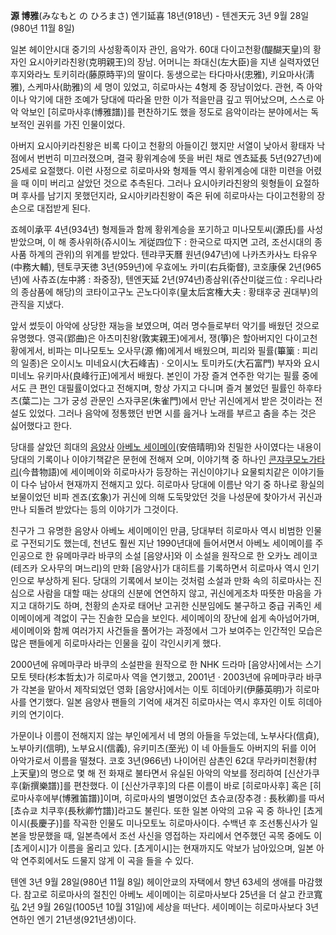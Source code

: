 '''源 博雅'''(みなもと の ひろまさ)
엔기延喜 18년(918년) - 텐겐天元 3년 9월 28일(980년 11월 8일)

일본 헤이안시대 중기의 사성황족이자 관인, 음악가. 60대 다이고천황(醍醐天皇)의 황자인 요시아키라친왕(克明親王)의 장남.
어머니는 좌대신(左大臣)을 지낸 실력자였던 후지와라노 토키히라(藤原時平)의 딸이다.
동생으로는 타다마사(忠雅), 키요마사(淸雅), 스케마사(助雅)의 세 명이 있었고, 히로마사는 4형제 중 장남이었다.
관현, 즉 아악이나 악기에 대한 조예가 당대에 따라올 만한 이가 적을만큼 깊고 뛰어났으며, 스스로 아악 악보인 [히로마사후(博雅譜)]를 편찬하기도 했을 정도로 음악이라는 분야에서는 독보적인 권위를 가진 인물이었다.

아버지 요시아키라친왕은 비록 다이고 천황의 아들이긴 했지만 서열이 낮아서 황태자 낙점에서 번번히 미끄러졌으며, 결국 황위계승에 뜻을 버린 채로 엔쵸延長 5년(927년)에 25세로 요절했다. 이런 사정으로 히로마사와 형제들 역시 황위계승에 대한 미련을 어렸을 때 이미 버리고 살았던 것으로 추측된다. 그러나 요시아키라친왕의 윗형들이 요절하며 후사를 남기지 못했던지라, 요시아키라친왕이 죽은 뒤에 히로마사는 다이고천황의 장손으로 대접받게 된다.

죠헤이承平 4년(934년) 형제들과 함께 황위계승을 포기하고 미나모토씨(源氏)를 사성받았으며, 이 해 종사위하(쥬시이노 게従四位下 : 한국으로 따지면 고려, 조선시대의 종사품 하계의 관위)의 위계를 받았다. 텐랴쿠天曆 원년(947년)에 나카츠카사노 타유우(中務大輔), 텐토쿠天徳 3년(959년)에 우효에노 카미(右兵衛督), 코호康保 2년(965년)에 사츄죠(左中將 : 좌중장), 텐엔天延 2년(974년)종삼위(쥬산미従三位 : 우리나라의 종삼품에 해당)의 코타이고구노 곤노다이후(皇太后宮権大夫 : 황태후궁 권대부)의 관직을 지냈다.

앞서 썼듯이 아악에 상당한 재능을 보였으며, 여러 명수들로부터 악기를 배웠던 것으로 유명했다.
영곡(郢曲)은 아츠미친왕(敦実親王)에게서, 쟁(箏)은 할아버지인 다이고천황에게서, 비파는 미나모토노 오사무(源 脩)에게서 배웠으며,
피리와 필률(篳篥 : 피리의 일종)은 오이시노 미네요시(大石峰吉) · 오이시노 토미카도(大石富門) 부자와 요시미네노 유키마사(良峰行正)에게서 배웠다. 본인이 가장 즐겨 연주한 악기는 필률 중에서도 큰 편인 대필률이었다고 전해지며, 항상 가지고 다니며 즐겨 불었던 필률인 하후타츠(葉二)는 그가 궁성 관문인 스자쿠몬(朱雀門)에서 만난 귀신에게서 받은 것이라는 전설도 있었다. 그러나 음악에 정통했던 반면 시를 읊거나 노래를 부르고 춤을 추는 것은 싫어했다고 한다.

당대를 살았던 희대의 [[음양사]] [[아베노 세이메이]](安倍晴明)와 친밀한 사이였다는 내용이 당대의 기록이나 이야기책같은 문헌에 전해져 오며, 이야기책 중 하나인 [[콘쟈쿠모노가타리]](今昔物語)에 세이메이와 히로마사가 등장하는 귀신이야기나 요물퇴치같은 이야기들이 다수 남아서 현재까지 전해지고 있다. 히로마사 당대에 이름난 악기 중 하나로 황실의 보물이었던 비파 겐죠(玄象)가 귀신에 의해 도둑맞았던 것을 나성문에 찾아가서 귀신과 만나 되돌려 받았다는 등의 이야기가 그것이다.

친구가 그 유명한 음양사 아베노 세이메이인 만큼, 당대부터 히로마사 역시 비범한 인물로 구전되기도 했는데, 천년도 훨씬 지난 1990년대에 들어서면서 아베노 세이메이를 주인공으로 한 유메마쿠라 바쿠의 소설 [음양사]와 이 소설을 원작으로 한 오카노 레이코(테즈카 오사무의 며느리)의 만화 [음양사]가 대히트를 기록하면서 히로마사 역시 인기인으로 부상하게 된다.
당대의 기록에서 보이는 것처럼 소설과 만화 속의 히로마사는 진심으로 사람을 대할 때는 상대의 신분에 연연하지 않고, 귀신에게조차 따뜻한 마음을 가지고 대하기도 하며, 천황의 손자로 태어난 고귀한 신분임에도 불구하고 중급 귀족인 세이메이에게 격없이 구는 진솔한 모습을 보인다. 세이메이의 장난에 쉽게 속아넘어가며, 세이메이와 함께 여러가지 사건들을 풀어가는 과정에서 그가 보여주는 인간적인 모습은 많은 팬들에게 히로마사라는 인물을 깊이 각인시키게 했다.

2000년에 유메마쿠라 바쿠의 소설판을 원작으로 한 NHK 드라마 [음양사]에서는 스기모토 텟타(杉本哲太)가 히로마사 역을 연기했고, 2001년 · 2003년에 유메마쿠라 바쿠가 각본을 맡아서 제작되었던 영화 [음양사]에서는 이토 히데아키(伊藤英明)가 히로마사를 연기했다. 일본 음양사 팬들의 기억에 새겨진 히로마사는 역시 후자인 이토 히데아키의 연기이다.

가문이나 이름이 전해지지 않는 부인에게서 네 명의 아들을 두었는데, 노부사다(信貞), 노부아키(信明), 노부요시(信義), 유키미츠(至光) 이 네 아들들도 아버지의 뒤를 이어 아악가로서 이름을 떨쳤다. 코호 3년(966년) 나이어린 삼촌인 62대 무라카미천황(村上天皇)의 명으로 몇 해 전 화재로 불타면서 유실된 아악의 악보를 정리하여 [신산가쿠후(新撰樂譜)]를 편찬했다. 이 [신산가쿠후]의 다른 이름이 바로 [히로마사후] 혹은 [히로마사후에부(博雅笛譜)]이며, 히로마사의 별명이었던 쵸슈쿄(장추경 : 長秋卿)를 따서 [쵸슈쿄 치쿠후(長秋卿竹譜)]라고도 불린다. 또한 일본 아악의 고유 곡 중 하나인 [쵸게이시(長慶子)]를 작곡한 인물도 미나모토노 히로마사이다. 수백년 후 조선통신사가 일본을 방문했을 때, 일본측에서 조선 사신을 영접하는 자리에서 연주했던 곡목 중에도 이 [쵸게이시]가 이름을 올리고 있다. [쵸게이시]는 현재까지도 악보가 남아있으며, 일본 아악 연주회에서도 드물지 않게 이 곡을 들을 수 있다.

텐엔 3년 9월 28일(980년 11월 8일) 헤이안쿄의 자택에서 향년 63세의 생애를 마감했다. 참고로 히로마사의 절친인 아베노 세이메이는 히로마사보다 25년을 더 살고 칸코寬弘 2년 9월 26일(1005년 10월 31일)에 세상을 떠난다. 세이메이는 히로마사보다 3년 연하인 엔기 21년생(921년생)이다.

